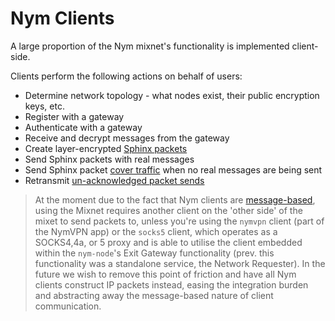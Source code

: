 # Nym Clients

A large proportion of the Nym mixnet's functionality is implemented client-side.

Clients perform the following actions on behalf of users:

* Determine network topology - what nodes exist, their public encryption keys, etc.
* Register with a gateway
* Authenticate with a gateway
* Receive and decrypt messages from the gateway
* Create layer-encrypted [Sphinx packets](../cryptography/sphinx)
* Send Sphinx packets with real messages
* Send Sphinx packet [cover traffic](../concepts/cover-traffic) when no real messages are being sent
* Retransmit [un-acknowledged packet sends](../traffic/acks)

> At the moment due to the fact that Nym clients are [message-based](../../../developers/concepts/messages), using the Mixnet requires another client on the 'other side' of the mixet to send packets to, unless you're using the `nymvpn` client (part of the NymVPN app) or the `socks5` client, which operates as a SOCKS4,4a, or 5 proxy and is able to utilise the client embedded within the `nym-node`'s Exit Gateway functionality (prev. this functionality was a standalone service, the Network Requester). In the future we wish to remove this point of friction and have all Nym clients construct IP packets instead, easing the integration burden and abstracting away the message-based nature of client communication.
